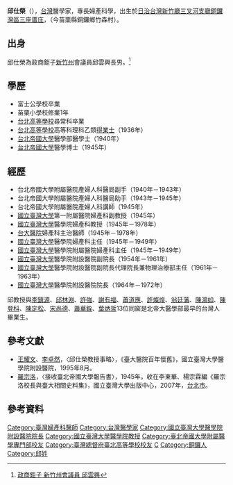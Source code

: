 '''邱仕榮'''（{{bd|1912年|12月26日|1988年|11月26日|catIdx=Qiu邱}}），[[台灣|台灣]]醫學家，專長婦產科學，出生於[[日治台灣|日治台灣]][[新竹廳|新竹廳]][[三叉河支廳|三叉河支廳]][[銅鑼灣區|銅鑼灣區]][[三座厝庄|三座厝庄]]，（今苗栗縣銅鑼鄉竹森村）。

==出身==
邱仕榮為政商鉅子[[新竹州|新竹州]]會議員邱雲興長男。<ref>[http://tw.myblog.yahoo.com/jamesyang-007/article?mid=6145&prev=6147&next=6143 政商鉅子 新竹州會議員 邱雲興]{{dead link|date=2018年4月 |bot=InternetArchiveBot |fix-attempted=yes }}</ref>

==學歷==
*富士公學校卒業
*苗栗小學校修業1年
*[[台北高等學校|台北高等學校]]尋常科卒業
*[[台北高等學校|台北高等學校]]高等科理科乙類[[得業士|得業士]]（1936年）
*[[台北帝國大學|台北帝國大學]]醫學部醫學士（1940年）
*[[台北帝國大學|台北帝國大學]]醫學博士（1945年）

==經歷==
*台北帝國大學附屬醫院產婦人科醫局副手（1940年－1943年）
*台北帝國大學附屬醫院產婦人科醫局助手（1943年－1945年）
*台北帝國大學附屬醫院產婦人科講師（1945年）
*[[國立臺灣大學|國立臺灣大學]]第一附屬醫院婦產科副教授（1945年）
*[[國立臺灣大學|國立臺灣大學]]醫學院婦產科教授（1945年－1978年）
*[[台大醫院|台大醫院]]婦產科主治醫師（1945年－1978年）
*[[國立臺灣大學|國立臺灣大學]]醫學院婦產科主任（1945年－1949年）
*[[國立臺灣大學|國立臺灣大學]]醫學院附屬醫院婦產科主任（1945年－1949年）
*[[國立臺灣大學|國立臺灣大學]]醫學院附設醫院副院長（1954年－1961年）
*[[國立臺灣大學|國立臺灣大學]]醫學院附設醫院副院長代理院長兼物理治療部主任（1961年－1963年）
*[[國立臺灣大學|國立臺灣大學]]醫學院附設醫院院長（1964年－1972年）

邱教授與[[李鎮源|李鎮源]]、[[邱林淵|邱林淵]]、[[許強|許強]]、[[謝有福|謝有福]]、[[蕭道應|蕭道應]]、[[許燦煌|許燦煌]]、[[翁廷藩|翁廷藩]]、[[陳鴻如|陳鴻如]]、[[陳登科|陳登科]]、[[陳定松|陳定松]]、[[宋尚德|宋尚德]]、[[蕭華銓|蕭華銓]]、[[葉炳哲|葉炳哲]]13位同窗是北帝大醫學部最早的台灣人畢業生。

==參考文獻==
*[[王耀文|王耀文]]、[[李卓然|李卓然]]，〈邱仕榮教授事略〉，《臺大醫院百年懷舊》，國立臺灣大學醫學院附設醫院，1995年8月。 
*[[羅宗洛|羅宗洛]]，〈接收臺北帝國大學報告書〉，1945年，收在李東華、楊宗霖編《羅宗洛校長與臺大相關史料集》，國立臺灣大學出版中心，2007年，[[台北市|台北市]]。

== 參考資料 ==
{{reflist}}

{{DEFAULTSORT:Qiu邱}}
[[Category:臺灣婦產科醫師|Category:臺灣婦產科醫師]]
[[Category:台灣醫學家|Category:台灣醫學家]]
[[Category:國立臺灣大學醫學院附設醫院院長|Category:國立臺灣大學醫學院附設醫院院長]]
[[Category:國立臺灣大學醫學院教授|Category:國立臺灣大學醫學院教授]]
[[Category:臺北帝國大學附屬醫學專門部校友|Category:臺北帝國大學附屬醫學專門部校友]]
[[Category:臺灣總督府臺北高等學校校友|Category:臺灣總督府臺北高等學校校友]]
[[Category:客家裔臺灣人|C]]
[[Category:銅鑼人|Category:銅鑼人]]
[[Category:邱姓|Category:邱姓]]